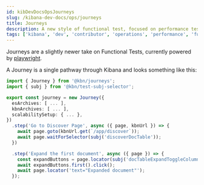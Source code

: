 ```yaml
---
id: kibDevDocsOpsJourneys
slug: /kibana-dev-docs/ops/journeys
title: Journeys
description: A new style of functional test, focused on performance testing for now
tags: ['kibana', 'dev', 'contributor', 'operations', 'performance', 'functional', 'testing']
---
```


Journeys are a slightly newer take on Functional Tests, currently powered by [playwright](https://playwright.dev/docs).

A Journey is a single pathway through Kibana and looks something like this:

```ts
import { Journey } from '@kbn/journeys';
import { subj } from '@kbn/test-subj-selector';

export const journey = new Journey({
  esArchives: [ ... ],
  kbnArchives: [ ... ],
  scalabilitySetup: { ... },
})
  .step('Go to Discover Page', async ({ page, kbnUrl }) => {
    await page.goto(kbnUrl.get(`/app/discover`));
    await page.waitForSelector(subj('discoverDocTable'));
  })

  .step('Expand the first document', async ({ page }) => {
    const expandButtons = page.locator(subj('docTableExpandToggleColumn'));
    await expandButtons.first().click();
    await page.locator('text="Expanded document"');
  });
```